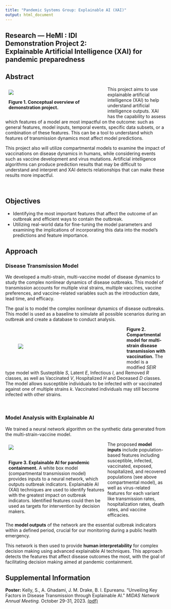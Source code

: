 ```yaml
---
title: "Pandemic Systems Group: Explainable AI (XAI)"
output: html_document
---
```


<!-- BANNER --> 
</div> <!-- container-fluid main-container -->
<div class="jumbotron homepagebanner jumbotron-fluid">
<div class="container">
## **Research --- HeMI : IDI**<br>Demonstration Project 2:<br>Explainable Artificial Intelligence (XAI) for pandemic preparedness {.lead .tagline}
</div> <!--end container-->
</div> <!--end jumbotron-->

<!-- MAIN CONTENT --> 
<div class="container-fluid main-container">

<!-- <p id="disclaimer"></p> -->

## Abstract

<div style="width:50%; min-width:300px; float:left; padding:10px">
![](images/PIPP_DP2.png)
<p class="caption">**Figure&nbsp;1. Conceptual overview of demonstration project.**</p>
</div>

This project aims to use explainable artificial intelligence (XAI) to help understand artificial intelligence outputs. XAI has the capability to assess which features of a model are most impactful on the outcome: such as general features, model inputs, temporal events, specific data subsets, or a combination of these features. This can be a tool to understand which features of transmission dynamics most affect model predictions. 

This project also will utilize compartmental models to examine the impact of vaccinations on disease dynamics in humans, while considering events such as vaccine development and virus mutations. Artificial intelligence algorithms can produce prediction results that may be difficult to understand and interpret and XAI detects relationships that can make these results more impactful.

<br clear="all" />

## Objectives

- Identifying the most important features that affect the outcome of an outbreak and efficient ways to contain the outbreak.  
-	Utilizing real-world data for fine-tuning the model parameters and examining the implications of incorporating this data into the model’s predictions and feature importance.  

## Approach

### Disease Transmission Model

We developed a multi-strain, multi-vaccine model of disease dynamics to study the complex nonlinear dynamics of disease outbreaks. This model of transmission accounts for multiple viral strains, multiple vaccines, vaccine preferences, and vaccine-related variables such as the introduction date, lead time, and efficacy.

The goal is to model the complex nonlinear dynamics of disease outbreaks. This model is used as a baseline to simulate all possible scenarios during an outbreak and create a database to conduct analysis. 

<div style="width:50%; min-width:300px; float:left; padding:40px">
![](images/DP2_Model.png)
</div>

<p class="caption">**Figure&nbsp;2. Compartmental model for multi-strain disease transmission with vaccination.** The model is a modified $SEIR$ type model with Susteptible $S$, Latent $E$, Infectious $I$, and Removed $R$ classes, as well as Vaccinated $V$, Hospitalized $H$ and Deceased $D$ classes. The model allows susceptible individuals to be infected with or vaccinated against one of multiple strains $k$. Vaccinated individuals may still become infected with other strains.</p>

<br clear="all" />

### Model Analysis with Explainable AI

We trained a neural network algorithm on the synthetic data generated from the multi-strain-vaccine model. 

<div style="width:50%; min-width:300px; float:left; padding:10px">
![](images/DP2_xai.png)
<br><br>
<p class="caption">**Figure&nbsp;3. Explainable AI for pandemic containment.** A white box model (compartmental transmission model) provides inputs to a neural network, which outputs outbreak indicators. Explainable AI (XAI) techniques are used to identify features with the greatest impact on outbreak indicators. Identified features could then be used as targets for intervention by decision makers.</p>
</div>

The proposed **model inputs** include population-based features including susceptible, infected, vaccinated, exposed, hospitalized, and recovered populations (see above compartmental model), as well as virus-related features for each variant like transmission rates, hospitalization rates, death rates, and vaccine efficacies. 

The **model outputs** of the network are the essential outbreak indicators within a defined period, crucial for our monitoring during a public health emergency. 

This network is then used to provide **human interpretability** for complex decision making using advanced explainable AI techniques. This approach detects the features that affect disease outcomes the most, with the goal of facilitating decision making aimed at pandemic containment. 


<!---
```r
knitr::include_url("DP2_summary.html")
```
<script>iFrameResize({ log: false }, '#DP2')</script>
--->


## Supplemental Information

<div class="container-frames">

<p>**Poster:** Kelly, S., A. Ghadami, J. M. Drake, B. I. Epureanu. "Unveiling Key Factors in Disease Transmission through Explainable AI." *MIDAS Network Annual Meeting.* October 29-31, 2023. 
<a href="pdf/MIDAS_2023_poster_Kelly.pdf" target="_blank">(pdf) </a>
</p>

<!--
<p>
  <a href="https://github.com/[repo]" target="_blank">
    <img src="images/GitHub-Mark-64px.png" id="github-icon" alt="GitHub repository"/>
    GitHub repository (public)
  </a>
</p>
-->

</div>


